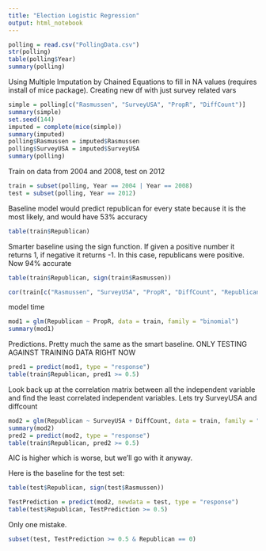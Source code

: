 ---
title: "Election Logistic Regression"
output: html_notebook
---

```{r}
polling = read.csv("PollingData.csv")
str(polling)
table(polling$Year)
summary(polling)
```

Using Multiple Imputation by Chained Equations to fill in NA values (requires install of mice package). Creating new df with just survey related vars
```{r}
simple = polling[c("Rasmussen", "SurveyUSA", "PropR", "DiffCount")]
summary(simple)
set.seed(144)
imputed = complete(mice(simple))
summary(imputed)
polling$Rasmussen = imputed$Rasmussen
polling$SurveyUSA = imputed$SurveyUSA
summary(polling)
```

Train on data from 2004 and 2008, test on 2012
```{r}
train = subset(polling, Year == 2004 | Year == 2008)
test = subset(polling, Year == 2012)
```

Baseline model would predict republican for every state because it is the most likely, and would have 53% accuracy
```{r}
table(train$Republican)
```

Smarter baseline using the sign function. If given a positive number it returns 1, if negative it returns -1. In this case, republicans were positive. Now 94% accurate
```{r}
table(train$Republican, sign(train$Rasmussen))
```

```{r}
cor(train[c("Rasmussen", "SurveyUSA", "PropR", "DiffCount", "Republican")])
```

model time
```{r}
mod1 = glm(Republican ~ PropR, data = train, family = "binomial")
summary(mod1)
```

Predictions. Pretty much the same as the smart baseline. ONLY TESTING AGAINST TRAINING DATA RIGHT NOW
```{r}
pred1 = predict(mod1, type = "response")
table(train$Republican, pred1 >= 0.5)
```

Look back up at the correlation matrix between all the independent variable and find the least correlated independent variables. Lets try SurveyUSA and diffcount
```{r}
mod2 = glm(Republican ~ SurveyUSA + DiffCount, data = train, family = "binomial")
summary(mod2)
pred2 = predict(mod2, type = "response")
table(train$Republican, pred2 >= 0.5)
```
AIC is higher which is worse, but we'll go with it anyway.

Here is the baseline for the test set:
```{r}
table(test$Republican, sign(test$Rasmussen))
```

```{r}
TestPrediction = predict(mod2, newdata = test, type = "response")
table(test$Republican, TestPrediction >= 0.5)
```
Only one mistake.

```{r}
subset(test, TestPrediction >= 0.5 & Republican == 0)
```

